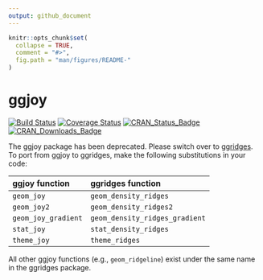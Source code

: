 ```yaml
---
output: github_document
---
```


<!-- README.md is generated from README.Rmd. Please edit that file -->

```r
knitr::opts_chunk$set(
  collapse = TRUE,
  comment = "#>",
  fig.path = "man/figures/README-"
)
```

# ggjoy

[![Build Status](https://travis-ci.org/clauswilke/ggjoy.svg?branch=master)](https://travis-ci.org/clauswilke/ggjoy)
[![Coverage Status](https://img.shields.io/codecov/c/github/clauswilke/ggjoy/master.svg)](https://codecov.io/github/clauswilke/ggjoy?branch=master)
[![CRAN_Status_Badge](http://www.r-pkg.org/badges/version/ggjoy)](https://CRAN.R-project.org/package=ggjoy)
[![CRAN_Downloads_Badge](http://cranlogs.r-pkg.org/badges//ggjoy)](http://cranlogs.r-pkg.org/downloads/total/last-month/ggjoy)


The ggjoy package has been deprecated. Please switch over to [ggridges](https://CRAN.R-project.org/package=ggridges). To port from ggjoy to ggridges, make the following substitutions in your code:

|ggjoy function | ggridges function|
|:---|:---|
|`geom_joy`|`geom_density_ridges`|
|`geom_joy2`|`geom_density_ridges2`|
|`geom_joy_gradient`|`geom_density_ridges_gradient`|
|`stat_joy`|`stat_density_ridges`|
|`theme_joy`|`theme_ridges`|

All other ggjoy functions (e.g., `geom_ridgeline`) exist under the same name in the ggridges package.

